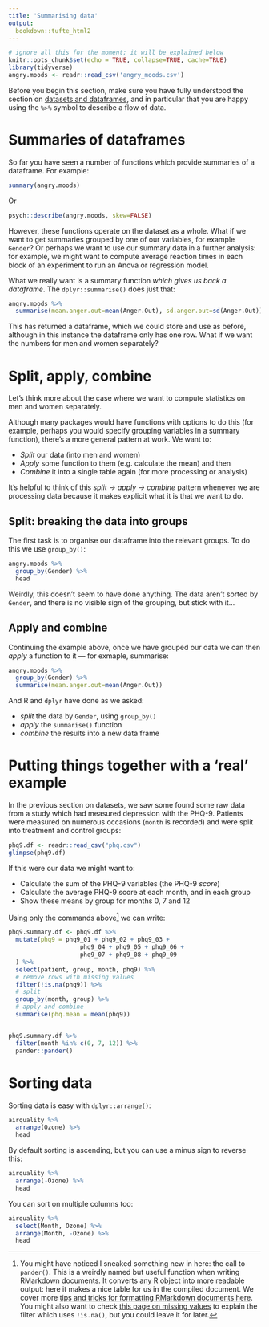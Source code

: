 ```yaml
---
title: 'Summarising data'
output: 
  bookdown::tufte_html2
---
```



```r
# ignore all this for the moment; it will be explained below
knitr::opts_chunk$set(echo = TRUE, collapse=TRUE, cache=TRUE)
library(tidyverse)
angry.moods <- readr::read_csv('angry_moods.csv')
```


Before you begin this section, make sure you have fully understood the section on [datasets and dataframes](datasets.html), and in particular that you are happy using the `%>%` symbol to describe a flow of data.


# Summaries of dataframes

So far you have seen a number of functions which provide summaries of a dataframe. For example:

```r
summary(angry.moods)
```

Or 

```r
psych::describe(angry.moods, skew=FALSE)
```



However, these functions operate on the dataset as a whole. What if we want to get summaries grouped by one of our variables, for example `Gender`? Or perhaps we want to use our summary data in a further analysis: for example, we might want to compute average reaction times in each block of an experiment to run an Anova or regression model.


What we really want is a summary function *which gives us back a dataframe*. The  `dplyr::summarise()` does just that:


```r
angry.moods %>% 
  summarise(mean.anger.out=mean(Anger.Out), sd.anger.out=sd(Anger.Out))
```


This has returned a dataframe, which we could store and use as before, although in this instance the dataframe only has one row. What if we want the numbers for men and women separately?



# Split, apply, combine

Let's think more about the case where we want to compute statistics on men and women separately.

Although many packages would have functions with options to do this (for example, perhaps you would specify grouping variables in a summary function), there's a more general pattern at work. We want to:

- *Split* our data (into men and women)
- *Apply* some function to them (e.g. calculate the mean) and then
- *Combine* it into a single table again (for more processing or analysis)


It's helpful to think of this *split $\rightarrow$ apply $\rightarrow$ combine* pattern whenever we are processing data because it makes explicit what it is that we want to do.



## Split: breaking the data into groups

The first task is to organise our dataframe into the relevant groups. To do this we use `group_by()`:

```r
angry.moods %>% 
  group_by(Gender) %>% 
  head
```

Weirdly, this doesn't seem to have done anything. The data aren't sorted by `Gender`, and there is no visible sign of the grouping, but stick with it...


## Apply and combine

Continuing the example above, once we have grouped our data we can then *apply* a function to it — for exmaple, summarise:

```r
angry.moods %>% 
  group_by(Gender) %>% 
  summarise(mean.anger.out=mean(Anger.Out))
```

And R and `dplyr` have done as we asked:

- *split* the data by `Gender`, using `group_by()`
- *apply* the `summarise()` function
- *combine* the results into a new data frame





# Putting things together with a 'real' example

In the previous section on datasets, we saw some found some raw data from a study which had measured depression with the PHQ-9. Patients were measured on numerous occasions (`month` is recorded) and were split into treatment and control groups:


```r
phq9.df <- readr::read_csv("phq.csv")
glimpse(phq9.df)
```



If this were our data we might want to:

- Calculate the sum of the PHQ-9 variables (the PHQ-9 *score*)
- Calculate the average PHQ-9 score at each month, and in each group
- Show these means by group for months 0, 7 and 12

Using only the commands above[^sneaked]  we can write:

[^sneaked]: You might have noticed I sneaked something new in here: the call to `pander()`. This is a weirdly named but useful function when writing RMarkdown documents. It converts any R object into more readable output: here it makes a nice table for us in the compiled document.  We cover more [tips and tricks for formatting RMarkdown documents here](rmarkdown-tricks.html). You might also want to check [this page on missing values](missing-values.html) to explain the filter which uses `!is.na()`, but you could leave it for later.


```r
phq9.summary.df <- phq9.df %>% 
  mutate(phq9 = phq9_01 + phq9_02 + phq9_03 + 
                    phq9_04 + phq9_05 + phq9_06 + 
                    phq9_07 + phq9_08 + phq9_09
  ) %>% 
  select(patient, group, month, phq9) %>% 
  # remove rows with missing values
  filter(!is.na(phq9)) %>% 
  # split
  group_by(month, group) %>% 
  # apply and combine
  summarise(phq.mean = mean(phq9))


phq9.summary.df %>% 
  filter(month %in% c(0, 7, 12)) %>% 
  pander::pander()
```


# Sorting data

Sorting data is easy with `dplyr::arrange()`:

```r
airquality %>% 
  arrange(Ozone) %>% 
  head
```


By default sorting is ascending, but you can use a minus sign to reverse this:

```r
airquality %>% 
  arrange(-Ozone) %>% 
  head
```



You can sort on multiple columns too:

```r
airquality %>% 
  select(Month, Ozone) %>% 
  arrange(Month, -Ozone) %>% 
  head
```



